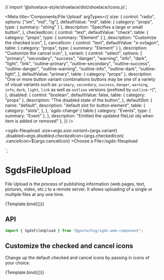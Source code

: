 // import '@shoelace-style/shoelace/dist/shoelace/icons.js';

<Meta
  title='Components/File Upload'
  argTypes={{
    size: {
      control: "radio",
      options: ["sm", "md", "lg"],
      defaultValue: "md",
      table: { category: "props", type: { summary: "string" } },
      description: "Specifies a large or small button",
    },
    checkedIcon: {
      control: "text",
      defaultValue: "check",
      table: { category: "props", type: { summary: "Element" } },
      description: "Customize the checked icon",
    },
    cancelIcon: {
      control: "text",
      defaultValue: "x-octagon",
      table: { category: "props", type: { summary: "Element" } },
      description: "Customize the cancel icon",
    },
    variant: {
      control: "select",
      options: [
        "primary",
        "secondary",
        "success",
        "danger",
        "warning",
        "info",
        "dark",
        "light",
        "link",
        "outline-primary",
        "outline-secondary",
        "outline-success",
        "outline-danger",
        "outline-warning",
        "outline-info",
        "outline-dark",
        "outline-light",
      ],
      defaultValue: "primary",
      table: { category: "props" },
      description:
        "One or more button variant combinations buttons may be one of a variety of visual variants such as: `primary`, `secondary`, `success`, `danger`, `warning`, `info`, `dark`, `light`, `link` as well as `outline` versions (prefixed by `outline-*`)",
    },
    disabled: {
      control: "boolean",
      defaultValue: false,
      table: { category: "props" },
      description: "The disabled state of the button",
    },
    defaultSlot: {
      name: "default",
      description: "default slot for button element",
      table: {
        category: "slots",
      },
    },
     'sgds-change':{
      table:{ 
        category: "Events",
        type: { summary: "Event" },
      },
      description: "Emitted the updated fileList obj when item is added or removed"
    },
  }}
/>

  <sgds-fileupload
    .size=${args.size}
    .variant=${args.variant}
    .disabled=${args.disabled}
    .checkedIcon=${args.checkedIcon}
    .cancelIcon=${args.cancelIcon}
    ><sl-icon name="upload" class="me-2 align-middle"></sl-icon>Choose a
    File</sgds-fileupload
  >
`;

# SgdsFileUpload

File Upload is the process of publishing information (web pages, text, pictures, video, etc.) to a remote server. It allows uploading of a single or multiple files at any one time.

<Canvas>
  <Story name='Basic' args={{ variant: "primary" }}>
    {Template.bind({})}
  </Story>
</Canvas>

## API

```jsx
import { SgdsFileUpload } from "@govtechsg/sgds-web-component";
```

<ArgsTable story='Basic' />

## Customize the checked and cancel icons

Change up the default checked and cancel icons by passing in icons of your choice.

<Canvas>
  <Story
    name='Custom Icons'
    args={{ checkedIcon: "check2-circle", cancelIcon: "x-octagon" }}
  >
    {Template.bind({})}
  </Story>
</Canvas>
